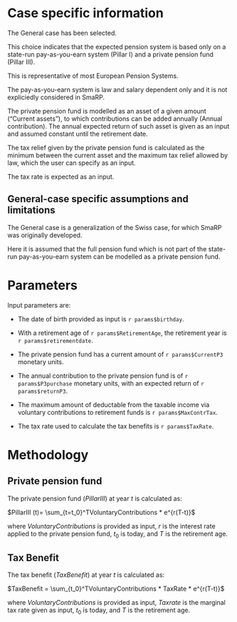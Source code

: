 # Case specific information

The General case has been selected.

This choice indicates that the expected pension system is based only on a state-run pay-as-you-earn system (Pillar I) and a private pension fund (Pillar III). 

\begin{center}
\includegraphics[width=0.4\textwidth]{www/GeneralRetirementSystem.png}
\end{center}

This is representative of most European Pension Systems.

The pay-as-you-earn system is law and salary dependent only and it is not expliciedly considered in SmaRP.

The private pension fund is modelled as an asset of a given amount ("Current assets"), to which contributions can be added annually (Annual contribution). The annual expected return of such asset is given as an input and assumed constant until the retirement date.

The tax relief given by the private pension fund is calculated as the minimum between the current asset and the maximum tax relief allowed by law, which the user can specify as an input.

The tax rate is expected as an input.

## General-case specific assumptions and limitations

The General case is a generalization of the Swiss case, for which SmaRP was originally developed. 

Here it is assumed that the full pension fund which is not part of the state-run pay-as-you-earn system can be modelled as a private pension fund.

# Parameters

Input parameters are:

* The date of birth provided as input is `r params$birthday`.

* With a retirement age of `r params$RetirementAge`, the retirement year is `r params$retirementdate`.

* The private pension fund has a current amount of `r params$CurrentP3` monetary units.

* The annual contribution to the private pension fund is of `r params$P3purchase` monetary units, with an expected return of `r params$returnP3`.

* The maximum amount of deductable from the taxable income via voluntary contributions to retirement funds is `r params$MaxContrTax`.

* The tax rate used to calculate the tax benefits is `r params$TaxRate`.

# Methodology

## Private pension fund

The private pension fund ($PillarIII$) at year $t$ is calculated as:

$PillarIII (t)=  \sum_{t=t_0}^TVoluntaryContributions * e^{r(T-t)}$

where $VoluntaryContributions$ is provided as input,  $r$ is the interest rate applied to the private pension fund, $t_0$ is today, and $T$ is the retirement age. 

## Tax Benefit

The tax benefit ($TaxBenefit$) at year $t$ is calculated as:

$TaxBenefit = \sum_{t_0}^TVoluntaryContributions *  TaxRate * e^{r(T-t)}$

where $VoluntaryContributions$ is provided as input, $Taxrate$ is the marginal tax rate given as input, $t_0$ is today, and $T$ is the retirement age. 

